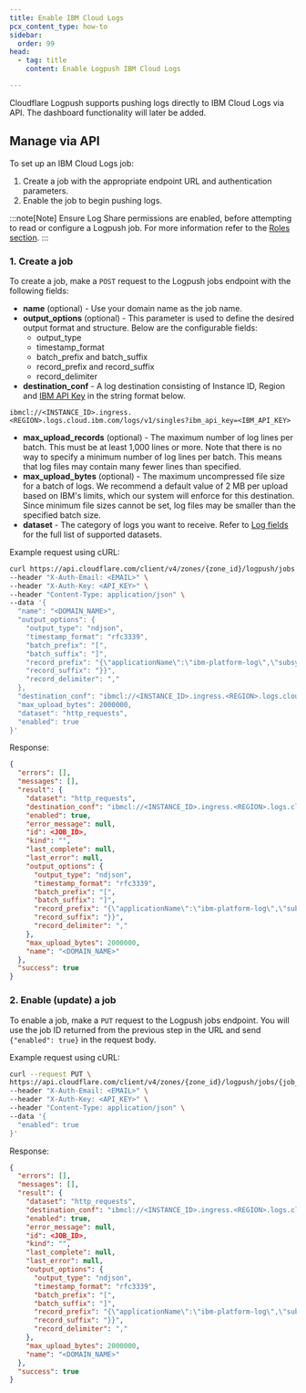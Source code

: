 ```yaml
---
title: Enable IBM Cloud Logs
pcx_content_type: how-to
sidebar:
  order: 99
head:
  - tag: title
    content: Enable Logpush IBM Cloud Logs

---
```


Cloudflare Logpush supports pushing logs directly to IBM Cloud Logs via API. The dashboard functionality will later be added.

## Manage via API

To set up an IBM Cloud Logs job:

1. Create a job with the appropriate endpoint URL and authentication parameters.
2. Enable the job to begin pushing logs.

:::note[Note]
Ensure Log Share permissions are enabled, before attempting to read or configure a Logpush job. For more information refer to the [Roles section](/logs/get-started/permissions/#roles).
:::

### 1. Create a job

To create a job, make a `POST` request to the Logpush jobs endpoint with the following fields:

- **name** (optional) - Use your domain name as the job name.
- **output_options** (optional) - This parameter is used to define the desired output format and structure. Below are the configurable fields:
    - output_type
    - timestamp_format
    - batch_prefix and batch_suffix
    - record_prefix and record_suffix
    - record_delimiter
- **destination_conf** - A log destination consisting of Instance ID, Region and [IBM API Key](https://cloud.ibm.com/docs/account?topic=account-iamtoken_from_apikey) in the string format below.

`ibmcl://<INSTANCE_ID>.ingress.<REGION>.logs.cloud.ibm.com/logs/v1/singles?ibm_api_key=<IBM_API_KEY>`

- **max_upload_records** (optional) - The maximum number of log lines per batch. This must be at least 1,000 lines or more. Note that there is no way to specify a minimum number of log lines per batch. This means that log files may contain many fewer lines than specified.
- **max_upload_bytes** (optional) - The maximum uncompressed file size for a batch of logs. We recommend a default value of 2 MB per upload based on IBM's limits, which our system will enforce for this destination. Since minimum file sizes cannot be set, log files may be smaller than the specified batch size.
- **dataset** - The category of logs you want to receive. Refer to [Log fields](/logs/reference/log-fields/) for the full list of supported datasets.

Example request using cURL:

```bash
curl https://api.cloudflare.com/client/v4/zones/{zone_id}/logpush/jobs \
--header "X-Auth-Email: <EMAIL>" \
--header "X-Auth-Key: <API_KEY>" \
--header "Content-Type: application/json" \
--data '{
  "name": "<DOMAIN_NAME>",
  "output_options": {
    "output_type": "ndjson",
    "timestamp_format": "rfc3339",
    "batch_prefix": "[",
    "batch_suffix": "]",
    "record_prefix": "{\"applicationName\":\"ibm-platform-log\",\"subsystemName\":\"internet-svcs:logpush\",\"text\":{",
    "record_suffix": "}}",
    "record_delimiter": ","
  },
  "destination_conf": "ibmcl://<INSTANCE_ID>.ingress.<REGION>.logs.cloud.ibm.com/logs/v1/singles?ibm_api_key=<IBM_API_KEY>",
  "max_upload_bytes": 2000000,
  "dataset": "http_requests",
  "enabled": true
}'
```

Response:

```json
{
  "errors": [],
  "messages": [],
  "result": {
    "dataset": "http_requests",
    "destination_conf": "ibmcl://<INSTANCE_ID>.ingress.<REGION>.logs.cloud.ibm.com/logs/v1/singles?ibm_api_key=<IBM_API_KEY>",
    "enabled": true,
    "error_message": null,
    "id": <JOB_ID>,
    "kind": "",
    "last_complete": null,
    "last_error": null,
    "output_options": {
      "output_type": "ndjson",
      "timestamp_format": "rfc3339",
      "batch_prefix": "[",
      "batch_suffix": "]",
      "record_prefix": "{\"applicationName\":\"ibm-platform-log\",\"subsystemName\":\"internet-svcs:logpush\",\"text\":{",
      "record_suffix": "}}",
      "record_delimiter": ","
    },
    "max_upload_bytes": 2000000,
    "name": "<DOMAIN_NAME>"
  },
  "success": true
}
```

### 2. Enable (update) a job

To enable a job, make a `PUT` request to the Logpush jobs endpoint. You will use the job ID returned from the previous step in the URL and send `{"enabled": true}` in the request body.

Example request using cURL:

```bash
curl --request PUT \
https://api.cloudflare.com/client/v4/zones/{zone_id}/logpush/jobs/{job_id} \
--header "X-Auth-Email: <EMAIL>" \
--header "X-Auth-Key: <API_KEY>" \
--header "Content-Type: application/json" \
--data '{
  "enabled": true
}'
```

Response:

```json
{
  "errors": [],
  "messages": [],
  "result": {
    "dataset": "http_requests",
    "destination_conf": "ibmcl://<INSTANCE_ID>.ingress.<REGION>.logs.cloud.ibm.com/logs/v1/singles?ibm_api_key=<IBM_API_KEY>",
    "enabled": true,
    "error_message": null,
    "id": <JOB_ID>,
    "kind": "",
    "last_complete": null,
    "last_error": null,
    "output_options": {
      "output_type": "ndjson",
      "timestamp_format": "rfc3339",
      "batch_prefix": "[",
      "batch_suffix": "]",
      "record_prefix": "{\"applicationName\":\"ibm-platform-log\",\"subsystemName\":\"internet-svcs:logpush\",\"text\":{",
      "record_suffix": "}}",
      "record_delimiter": ","
    },
    "max_upload_bytes": 2000000,
    "name": "<DOMAIN_NAME>"
  },
  "success": true
}
```